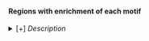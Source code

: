 #### Regions with enrichment of each motif

<details><summary>[+] <i>Description</i></summary>

*Analysis details:*

- Under contruction

*Columns:*

- Under contruction

Last updated: XX

[[Download table](downloads/other/tbl_regionsPerMotif.txt.zip)]

</details>


<!-- Signif regions (i.e. leading edge...) were only calculated for motifs annotated to a TF expressed in the cell type -->
<!-- Aim: Finding motifs enriched in a region and vice-versa -->

<!-- TODO:  : update data? -->
<!-- - It would be nice to be able to query/retrieve the **TFs** annotated to the motif, & **genes nearby/linked to** the region... -->
<!-- - Intersection with RNA markers/coex modules... etc -->
<!-- - This table ignoress the settings (aucTrh, specific DAR-set, with/without bg...),  maybe at some point they can be added (e.g. paste into a single field, after collapsing) -->

<!-- File source/location: -->

<!-- ```{r eval=FALSE} -->
<!-- signifRegions <- readRDS("/ddn1/vol1/staging/leuven/stg_00002/lcb/saibar/Projects/FB_devel/20200220_MotifsInEnhancers/1_global/motifEnrichment_DAR_anyAnnot/signifRegions.Rds") -->
<!-- nrow(signifRegions) -->
<!-- # 2108110 -->
<!-- ``` -->

<!-- Other related files: -->
<!-- ```{r eval=FALSE} -->
<!-- setwd("/ddn1/vol1/staging/leuven/stg_00002/lcb/saibar/Projects/FB_devel/20200220_MotifsInEnhancers/1_global") -->

<!-- load("int_highConfAnnot/byCellType_signifRegions_genesNearby.RData") -->
<!-- > head(signifRegions_genesNearby$`T4/T5_merged__UP`) -->
<!-- $`chr2L:11244073-11245014` -->
<!-- [1] "CG33695" "Ca-beta" "Osi21"   "Ppt2"    "ab"      "cana"    "cmet"    "mre11"   -->

<!-- $`chr2L:11246854-11247616` -->
<!-- [1] "CG33695" "Ca-beta" "Osi21"   "Ppt2"    "ab"      "cana"    "cmet"    "mre11"   -->

<!-- $`chr2L:11247617-11248445` -->
<!-- [1] "CG33695" "Ca-beta" "Osi21"   "Ppt2"    "ab"      "cana"    "cmet"    "mre11"   -->

<!-- $`chr2L:11249045-11249960` -->
<!-- [1] "CG33695" "Ca-beta" "Osi21"   "Ppt2"    "ab"      "cana"    "cmet"    "mre11"   -->

<!-- $`chr2L:11249961-11250747` -->
<!-- [1] "CG33695" "Ca-beta" "Osi21"   "Ppt2"    "ab"      "cana"    "cmet"    "mre11"   -->



<!-- > load("int_highConfAnnot/byCellType_regionsPerTF.RData") -->
<!-- > head(regionsPerTF$C2__exclusive) -->
<!-- $EcR -->
<!-- [1] "chr2L:18844426-18846628" "chr2R:20970455-20971293" "chr3L:9521587-9522618"   "chr3R:12158281-12160106" "chr3R:13182938-13185668" -->
<!-- [6] "chr3R:16289839-16291613" "chr3R:27484557-27485609" "chrX:5835032-5836041"    "chr3R:18935403-18935934" "chr2R:15071127-15072813" -->
<!-- [11] "chr2L:6741898-6743017"   "chr2R:19922689-19924063" "chr2R:11365706-11366915" "chr2L:18165194-18165889" "chr2L:16267017-16267765" -->

<!-- $pan -->
<!-- [1] "chr2L:6741898-6743017"   "chr2R:15071127-15072813" "chr3R:16289839-16291613" "chr3L:15334152-15334979" "chr3R:18935403-18935934" -->

<!-- $pho -->
<!-- [1] "chr3L:15334152-15334979" "chr3R:16289839-16291613" "chr2L:13204861-13205766" "chr3R:12158281-12160106" "chr2L:18165194-18165889" -->

<!-- $SoxN -->
<!-- [1] "chr2L:13204861-13205766" "chr2L:18844426-18846628" "chr2L:6741898-6743017"   "chr2R:15071127-15072813" "chr2R:19922689-19924063" -->
<!-- [6] "chr2R:20970455-20971293" "chr2R:9375143-9376078"   "chr3R:12158281-12160106" "chr3R:13182938-13185668" "chr3R:16289839-16291613" -->
<!-- [11] "chr3R:19947278-19948485" "chrX:5835032-5836041"    "chr3R:23547029-23548533" "chr3R:27484557-27485609" "chr2L:8333368-8334590"   -->
<!-- [16] "chr3L:15334152-15334979" "chr3L:9521587-9522618"   "chr2R:11365706-11366915" "chr2L:16267017-16267765" -->

<!-- $FoxP -->
<!-- [1] "chr2L:13204861-13205766" "chr2L:16267017-16267765" "chr2L:18844426-18846628" "chr2L:6741898-6743017"   "chr2L:8333368-8334590"   -->
<!-- [6] "chr2R:11365706-11366915" "chr2R:15071127-15072813" "chr2R:9375143-9376078"   "chr3R:12158281-12160106" "chr3R:13182938-13185668" -->
<!-- [11] "chr3R:16289839-16291613" "chr3R:19947278-19948485" "chr3R:23547029-23548533" "chrX:5835032-5836041"    -->

<!-- $aop -->
<!-- [1] "chr2L:18844426-18846628" "chr2R:20970455-20971293" "chr3R:23547029-23548533" -->

<!-- > load("int_highConfAnnot/motifsPerTF.RData") -->
<!-- > head(motifsPerTF$C2__UP) -->
<!-- tf                                          motif -->
<!-- 1 SoxN    taipale_cyt_meth__SOX8_AGAACAATGN_eDBD_meth -->
<!-- 2 SoxN taipale_cyt_meth__SOX3_NGAACAATGN_FL_meth_repr -->
<!-- 3 SoxN taipale_cyt_meth__SOX3_NGAACAATGN_FL_meth_repr -->
<!-- 4 SoxN    taipale_cyt_meth__SOX8_AGAACAATGN_eDBD_meth -->
<!-- 5 SoxN    taipale_cyt_meth__SOX9_MGAACAATRN_eDBD_meth -->
<!-- 6 SoxN taipale_cyt_meth__SOX3_NGAACAATGN_FL_meth_repr -->
<!-- ``` -->